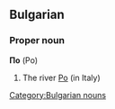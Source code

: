 ==Bulgarian==
[[Category:Bulgarian nouns]]
===Proper noun===
'''По''' (Po)

# The river [[Po]] (in Italy)